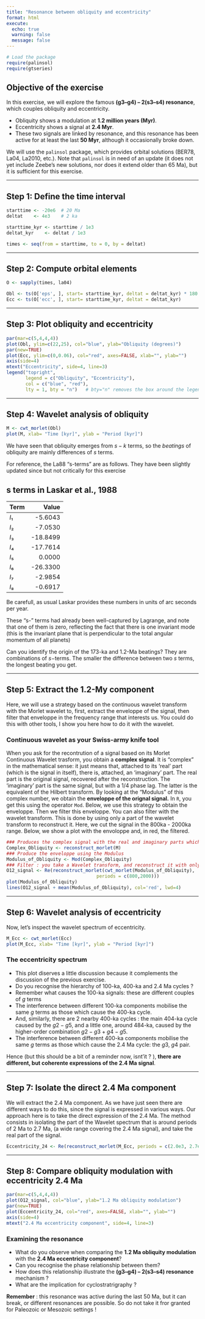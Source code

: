 ```yaml
---
title: "Resonance between obliquity and eccentricity"
format: html
execute:
  echo: true
  warning: false
  message: false
---
```


```r
# Load the package
require(palinsol)
require(gtseries)
```

## Objective of the exercise

In this exercise, we will explore the famous **(g3–g4) – 2(s3–s4) resonance**, which couples obliquity and eccentricity.  

- Obliquity shows a modulation at **1.2 million years (Myr)**.  
- Eccentricity shows a signal at **2.4 Myr**.  
- These two signals are linked by resonance, and this resonance has been active for at least the last **50 Myr**, although it occasionally broke down.  

We will use the `palinsol` package, which provides orbital solutions (BER78, La04, La2010, etc.). Note that `palinsol` is in need of an update (it does not yet include Zeebe’s new solutions, nor does it extend older than 65 Ma), but it is sufficient for this exercise.

---

## Step 1: Define the time interval

```r
starttime <- -20e6  # 20 Ma
deltat    <- 4e3    # 2 ka

starttime_kyr <- starttime / 1e3 
deltat_kyr    <- deltat / 1e3

times <- seq(from = starttime, to = 0, by = deltat)
```

---

## Step 2: Compute orbital elements

```r
O <- sapply(times, la04)

Obl <- ts(O['eps', ], start= starttime_kyr, deltat = deltat_kyr) * 180 / pi
Ecc <- ts(O['ecc', ], start= starttime_kyr, deltat = deltat_kyr)
```

---

## Step 3: Plot obliquity and eccentricity

```r
par(mar=c(5,4,4,4))
plot(Obl, ylim=c(22,25), col="blue", ylab="Obliquity (degrees)")
par(new=TRUE)
plot(Ecc, ylim=c(0,0.06), col="red", axes=FALSE, xlab="", ylab="")
axis(side=4)
mtext("Eccentricity", side=4, line=3)
legend("topright",
       legend = c("Obliquity", "Eccentricity"),
       col = c("blue", "red"),
       lty = 1, bty = "n")   # bty="n" removes the box around the legend
```

---

## Step 4: Wavelet analysis of obliquity

```r
M <- cwt_morlet(Obl)
plot(M, xlab= "Time [kyr]", ylab = "Period [kyr]")
```

We have seen that obliquity emerges from $s-k$ terms, so the _beatings_ of obliquity are mainly differences of $s$ terms. 

For reference, the La88 "s-terms" are as follows. They have been slightly updated since but not critically for this exercise

## s terms in Laskar et al., 1988

| Term | Value    |
|------|---------:|
| *I*₁ | -5.6043  |
| *I*₂ | -7.0530  |
| *I*₃ | -18.8499 |
| *I*₄ | -17.7614 |
| *I*₅ | 0.0000   |
| *I*₆ | -26.3300 |
| *I*₇ | -2.9854  |
| *I*₈ | -0.6917  |

Be carefull, as usual Laskar provides these numbers in units of arc seconds per year. 

These "s-" terms had already been well-captured by Lagrange, and note that one of them is zero, reflecting the fact that there is one invariant mode (this is the invariant plane that is perpendicular to the total angular momentum of all planets)

::: callout-tip

Can you identify the origin of the 173-ka and 1.2-Ma beatings? They are combinations of $s-$terms. The smaller the difference between two $s$ terms, the longest beating you get. 

:::

---

## Step 5: Extract the 1.2-My component

Here, we will use a strategy based on the continuous wavelet transform with the Morlet wavelet to, first, extract the enveloppe of the signal, then filter that enveloppe in the frequency range that interests us. You could do this with other tools, I show you here how to do it with the wavelet. 


::: callout-tip

### Continuous wavelet as your Swiss-army knife tool 

When you ask for the recontrution of a signal based on its Morlet Continuous Wavelet trasform, you obtain a __complex signal__. It is "complex" in the mathematical sense: it just means that, attached to its 'real' part (which is the signal in itself), there is, attached, an 'imaginary' part. The real part is the original signal, recovered after the reconstruction. The 'imaginary' part is the same signal, but with a 1/4 phase lag. The latter is the equivalent of the Hilbert transform. By looking at the "Modulus" of this complex number, we obtain the __enveloppe of the orignal signal.__ In `R`, you get this using the operator `Mod`. Below, we use this strategy to obtain the enveloppe. Then we filter this enveloppe. You can also filter with the wavelet transform. This is done by using only a part of the wavelet transform to reconstruct it. Here, we cut the signal in the 800ka - 2000ka range. Below, we show a plot with the envoloppe and, in red, the filtered. 


```r
### Produces the complex signal with the real and imaginary parts which are 1/4 out of phase, by design
Complex_Obliquity <- reconstruct_morlet(M)
### Produce the enveloppe using the Modulus
Modulus_of_Obliquity <- Mod(Complex_Obliquity)
### Filter : you take a Wavelet transform, and reconstruct it with only a range of frequencies
O12_signal <- Re(reconstruct_morlet(cwt_morlet(Modulus_of_Obliquity),
                                 periods = c(800,2000)))
plot(Modulus_of_Obliquity)
lines(O12_signal + mean(Modulus_of_Obliquity), col='red', lwd=4)
```

:::

---

## Step 6: Wavelet analysis of eccentricity

Now, let's inspect the wavelet spectrum of eccentricity. 

```r
M_Ecc <- cwt_morlet(Ecc)
plot(M_Ecc, xlab= "Time [kyr]", ylab = "Period [kyr]")
```

::: callout-tip
### The eccentricity spectrum

- This plot diserves a little discussion because it complements the discussion of the previous exercise. 
- Do you recognise the hierarchy of 100-ka, 400-ka and 2.4 Ma cycles ? 
- Remember what causes the 100-ka signals: these are different couples of $g$ terms
- The interference between different 100-ka components mobilise the same $g$ terms as those which cause the 400-ka cycle. 
- And, similarly, there are 2 nearby 400-ka cycles : the main 404-ka cycle caused by the $g2-g5$, and a little one, around 484-ka, caused by the higher-order combination $g2-g3 + g4-g5$.
- The interference between different 400-ka components mobilise the same $g$ terms as those which cause the 2.4 Ma cycle: the $g3$, $g4$ pair. 


Hence (but this should be a bit of a reminder now, isnt'it ? ), __there are different, but coherente expressions of the 2.4 Ma signal__. 

:::
---

## Step 7: Isolate the direct 2.4 Ma component

We will extract the 2.4 Ma component. As we have just seen there are different ways to do this, since the signal is expressed in various ways.  Our approach here is to take the direct expression of the 2.4 Ma. The method consists in isolating the part of the Wavelet spectrum that is around periods of 2 Ma to 2.7 Ma, (a wide range covering the 2.4 Ma signal), and take the real part of the signal. 

```r
Eccentricity_24 <- Re(reconstruct_morlet(M_Ecc, periods = c(2.0e3, 2.7e3)))
```

---

## Step 8: Compare obliquity modulation with eccentricity 2.4 Ma

```r
par(mar=c(5,4,4,4))
plot(O12_signal, col="blue", ylab="1.2 Ma obliquity modulation")
par(new=TRUE)
plot(Eccentricity_24, col="red", axes=FALSE, xlab="", ylab="")
axis(side=4)
mtext("2.4 Ma eccentricity component", side=4, line=3)
```

::: callout-tip
### Examining the resonance

- What do you observe when comparing the **1.2 Ma obliquity modulation** with the **2.4 Ma eccentricity component**?  
- Can you recognise the phase relationship between them?  
- How does this relationship illustrate the **(g3–g4) – 2(s3–s4) resonance** mechanism ? 
- What are the implication for cyclostratrigraphy  ? 

:::


__Remember__ : this resonance was active during the last 50 Ma, but it can break, or different resonances are possible. So do not take it fror granted for Paleozoic or Mesozoic settings ! 
